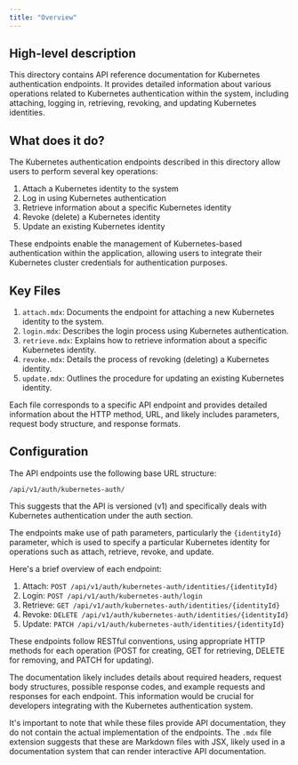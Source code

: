```yaml
---
title: "Overview"
---
```


## High-level description

This directory contains API reference documentation for Kubernetes authentication endpoints. It provides detailed information about various operations related to Kubernetes authentication within the system, including attaching, logging in, retrieving, revoking, and updating Kubernetes identities.

## What does it do?

The Kubernetes authentication endpoints described in this directory allow users to perform several key operations:

1. Attach a Kubernetes identity to the system
2. Log in using Kubernetes authentication
3. Retrieve information about a specific Kubernetes identity
4. Revoke (delete) a Kubernetes identity
5. Update an existing Kubernetes identity

These endpoints enable the management of Kubernetes-based authentication within the application, allowing users to integrate their Kubernetes cluster credentials for authentication purposes.

## Key Files

1. `attach.mdx`: Documents the endpoint for attaching a new Kubernetes identity to the system.
2. `login.mdx`: Describes the login process using Kubernetes authentication.
3. `retrieve.mdx`: Explains how to retrieve information about a specific Kubernetes identity.
4. `revoke.mdx`: Details the process of revoking (deleting) a Kubernetes identity.
5. `update.mdx`: Outlines the procedure for updating an existing Kubernetes identity.

Each file corresponds to a specific API endpoint and provides detailed information about the HTTP method, URL, and likely includes parameters, request body structure, and response formats.

## Configuration

The API endpoints use the following base URL structure:

```
/api/v1/auth/kubernetes-auth/
```

This suggests that the API is versioned (v1) and specifically deals with Kubernetes authentication under the auth section.

The endpoints make use of path parameters, particularly the `{identityId}` parameter, which is used to specify a particular Kubernetes identity for operations such as attach, retrieve, revoke, and update.

Here's a brief overview of each endpoint:

1. Attach: `POST /api/v1/auth/kubernetes-auth/identities/{identityId}`
2. Login: `POST /api/v1/auth/kubernetes-auth/login`
3. Retrieve: `GET /api/v1/auth/kubernetes-auth/identities/{identityId}`
4. Revoke: `DELETE /api/v1/auth/kubernetes-auth/identities/{identityId}`
5. Update: `PATCH /api/v1/auth/kubernetes-auth/identities/{identityId}`

These endpoints follow RESTful conventions, using appropriate HTTP methods for each operation (POST for creating, GET for retrieving, DELETE for removing, and PATCH for updating).

The documentation likely includes details about required headers, request body structures, possible response codes, and example requests and responses for each endpoint. This information would be crucial for developers integrating with the Kubernetes authentication system.

It's important to note that while these files provide API documentation, they do not contain the actual implementation of the endpoints. The `.mdx` file extension suggests that these are Markdown files with JSX, likely used in a documentation system that can render interactive API documentation.